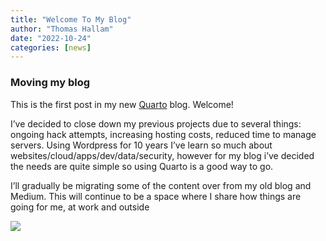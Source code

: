 ```yaml
---
title: "Welcome To My Blog"
author: "Thomas Hallam"
date: "2022-10-24"
categories: [news]
---
```


<h3>Moving my blog</h3>
This is the first post in my new <a href="https://quarto.org/" target="_blank">Quarto</a> blog. Welcome!

I've decided to close down my previous projects due to several things: ongoing hack attempts, increasing hosting costs, reduced time to manage servers. Using Wordpress for 10 years I've learn so much about websites/cloud/apps/dev/data/security, however for my blog i've decided the needs are quite simple so using Quarto is a good way to go.

I'll gradually be migrating some of the content over from my old blog and Medium. This will continue to be a space where I share how things are going for me, at work and outside
 

![](thumbnail.jpg)

